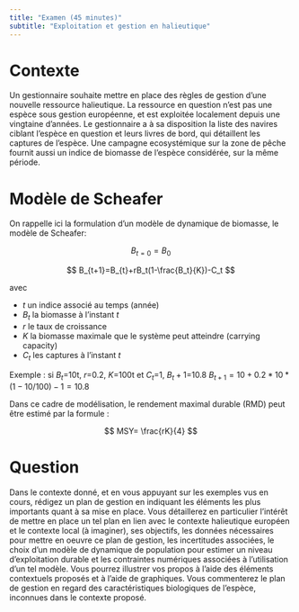 ```yaml
---
title: "Examen (45 minutes)"
subtitle: "Exploitation et gestion en halieutique"
---
```


# Contexte 

Un gestionnaire souhaite mettre en place des règles de gestion 
d’une nouvelle ressource halieutique. 
La ressource en question n’est pas une espèce sous gestion européenne, 
et est exploitée localement depuis une vingtaine d’années. 
Le gestionnaire a à sa disposition la liste des navires ciblant l'espèce en question et leurs livres de bord, qui détaillent les captures de l'espèce. 
Une campagne ecosystémique sur la zone de pêche fournit aussi un indice de
biomasse de l'espèce considérée, sur la même période.

# Modèle de Scheafer

On rappelle ici la formulation d'un modèle de dynamique de biomasse, le modèle
de Scheafer:

$$
B_{t=0}=B_0
$$

$$
B_{t+1}=B_{t}+rB_t(1-\frac{B_t}{K})-C_t
$$

avec

- $t$ un indice associé au temps (année)
- $B_t$ la biomasse à l'instant $t$
- $r$ le taux de croissance
- $K$ la biomasse maximale que le système peut atteindre (carrying capacity)
- $C_t$ les captures à l'instant $t$

Exemple : si $B_t$=10t, $r$=0.2, $K$=100t et $C_t$=1, $B_t+1$=10.8
$B_{t+1}=10+0.2*10*(1-10/100)-1=10.8$

Dans ce cadre de modélisation, le rendement maximal durable (RMD) peut être estimé par la formule :

$$
MSY= \frac{rK}{4}
$$

# Question

Dans le contexte donné, et en vous appuyant sur les exemples vus en cours,
rédigez un plan de gestion en indiquant les éléments les plus importants quant à
sa mise en place. 
Vous détaillerez en particulier l'intérêt de mettre en place un tel plan en
lien avec le contexte halieutique européen et le contexte local (à imaginer),
ses objectifs, les données
nécessaires pour mettre en oeuvre ce plan de gestion, les
incertitudes associées, le choix d'un modèle de dynamique de population pour
estimer un niveau d'exploitation durable et les contraintes numériques associées
à l'utilisation d'un tel modèle. Vous pourrez illustrer vos propos à
l'aide des éléments contextuels proposés et à l'aide de graphiques. Vous 
commenterez le plan de gestion en regard des caractéristiques biologiques de l'espèce,
inconnues dans le contexte proposé.


